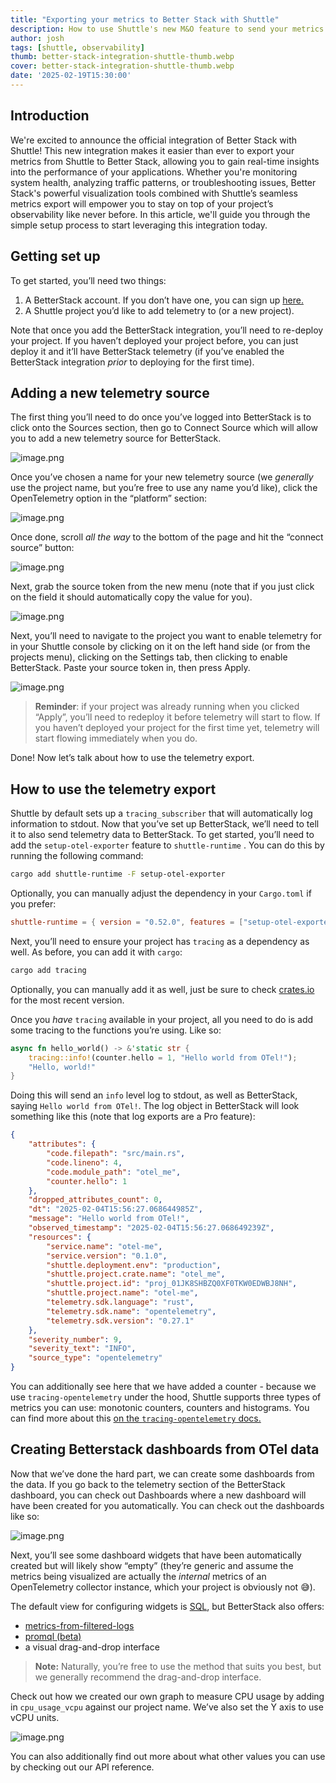 ```yaml
---
title: "Exporting your metrics to Better Stack with Shuttle"
description: How to use Shuttle's new M&O feature to send your metrics to Better Stack
author: josh
tags: [shuttle, observability]
thumb: better-stack-integration-shuttle-thumb.webp
cover: better-stack-integration-shuttle-thumb.webp
date: '2025-02-19T15:30:00'
---
```


## Introduction
We're excited to announce the official integration of Better Stack with Shuttle! This new integration makes it easier than ever to export your metrics from Shuttle to Better Stack, allowing you to gain real-time insights into the performance of your applications. Whether you're monitoring system health, analyzing traffic patterns, or troubleshooting issues, Better Stack's powerful visualization tools combined with Shuttle’s seamless metrics export will empower you to stay on top of your project’s observability like never before. In this article, we'll guide you through the simple setup process to start leveraging this integration today.

## Getting set up

To get started, you’ll need two things:

1. A BetterStack account. If you don’t have one, you can sign up [here.](https://betterstack.com/)
2. A Shuttle project you’d like to add telemetry to (or a new project).

Note that once you add the BetterStack integration, you’ll need to re-deploy your project. If you haven’t deployed your project before, you can just deploy it and it’ll have BetterStack telemetry (if you’ve enabled the BetterStack integration *prior* to deploying for the first time).

## Adding a new telemetry source

The first thing you’ll need to do once you’ve logged into BetterStack is to click onto the Sources section, then go to Connect Source which will allow you to add a new telemetry source for BetterStack.

![image.png](/images/blog/betterstack-integration/1.png)

Once you’ve chosen a name for your new telemetry source (we *generally* use the project name, but you’re free to use any name you’d like), click the OpenTelemetry option in the “platform” section:

![image.png](/images/blog/betterstack-integration/2.png)

Once done, scroll *all the way* to the bottom of the page and hit the “connect source” button:

![image.png](/images/blog/betterstack-integration/3.png)

Next, grab the source token from the new menu (note that if you just click on the field it should automatically copy the value for you).

![image.png](/images/blog/betterstack-integration/4.png)

Next, you’ll need to navigate to the project you want to enable telemetry for in your Shuttle console by clicking on it on the left hand side (or from the projects menu), clicking on the Settings tab, then clicking to enable BetterStack. Paste your source token in, then press Apply.

![image.png](/images/blog/betterstack-integration/5.png)

> **Reminder**: if your project was already running when you clicked “Apply”, you’ll need to redeploy it before telemetry will start to flow. If you haven’t deployed your project for the first time yet, telemetry will start flowing immediately when you do.
>

Done! Now let’s talk about how to use the telemetry export.

## How to use the telemetry export

Shuttle by default sets up a `tracing_subscriber` that will automatically log information to stdout. Now that you’ve set up BetterStack, we’ll need to tell it to also send telemetry data to BetterStack. To get started, you’ll need to add the `setup-otel-exporter`  feature to `shuttle-runtime` . You can do this by running the following command:

```bash
cargo add shuttle-runtime -F setup-otel-exporter
```

Optionally, you can manually adjust the dependency in your `Cargo.toml` if you prefer:

```toml
shuttle-runtime = { version = "0.52.0", features = ["setup-otel-exporter"] }
```

Next, you’ll need to ensure your project has `tracing` as a dependency as well. As before, you can add it with `cargo`:

```markdown
cargo add tracing
```

Optionally, you can manually add it as well, just be sure to check [crates.io](https://crates.io/crates/tracing) for the most recent version.

Once you *have* `tracing` available in your project, all you need to do is add some tracing to the functions you’re using. Like so:

```rust
async fn hello_world() -> &'static str {
    tracing::info!(counter.hello = 1, "Hello world from OTel!");
    "Hello, world!"
}
```

Doing this will send an `info` level log to stdout, as well as BetterStack, saying `Hello world from OTel!`. The log object in BetterStack will look something like this (note that log exports are a Pro feature):

```json
{
    "attributes": {
        "code.filepath": "src/main.rs",
        "code.lineno": 4,
        "code.module_path": "otel_me",
        "counter.hello": 1
    },
    "dropped_attributes_count": 0,
    "dt": "2025-02-04T15:56:27.068644985Z",
    "message": "Hello world from OTel!",
    "observed_timestamp": "2025-02-04T15:56:27.068649239Z",
    "resources": {
        "service.name": "otel-me",
        "service.version": "0.1.0",
        "shuttle.deployment.env": "production",
        "shuttle.project.crate.name": "otel_me",
        "shuttle.project.id": "proj_01JK8SHBZQ0XF0TKW0EDWBJ8NH",
        "shuttle.project.name": "otel-me",
        "telemetry.sdk.language": "rust",
        "telemetry.sdk.name": "opentelemetry",
        "telemetry.sdk.version": "0.27.1"
    },
    "severity_number": 9,
    "severity_text": "INFO",
    "source_type": "opentelemetry"
}
```

You can additionally see here that we have added a counter - because we use `tracing-opentelemetry` under the hood, Shuttle supports three types of metrics you can use: monotonic counters, counters and histograms. You can find more about this [on the `tracing-opentelemetry` docs.](https://docs.rs/tracing-opentelemetry/latest/tracing_opentelemetry/struct.MetricsLayer.html)

## Creating Betterstack dashboards from OTel data

Now that we’ve done the hard part, we can create some dashboards from the data. If you go back to the telemetry section of the BetterStack dashboard, you can check out Dashboards where a new dashboard will have been created for you automatically. You can check out the dashboards like so:

![image.png](/images/blog/betterstack-integration/6.png)

Next, you’ll see some dashboard widgets that have been automatically created but will likely show “empty” (they’re generic and assume the metrics being visualized are actually the *internal* metrics of an OpenTelemetry collector instance, which your project is obviously not 😅).

The default view for configuring widgets is [SQL](https://betterstack.com/docs/logs/dashboards/sql-queries/), but BetterStack also offers:

- [metrics-from-filtered-logs](https://betterstack.com/docs/logs/dashboards/logs-to-metrics/)
- [promql (beta)](https://betterstack.com/docs/logs/using-logtail/simplified-promql/)
- a visual drag-and-drop interface

> **Note:** Naturally, you’re free to use the method that suits you best, but we generally recommend the drag-and-drop interface.
>

Check out how we created our own graph to measure CPU usage by adding in `cpu_usage_vcpu` against our project name. We’ve also set the Y axis to use vCPU units.

![image.png](/images/blog/betterstack-integration/7.png)

You can also additionally find out more about what other values you can use by checking out our API reference.
